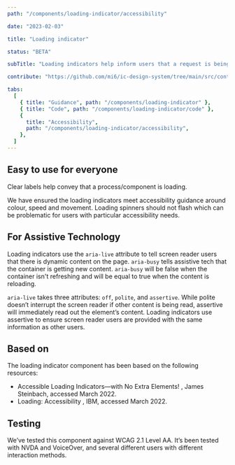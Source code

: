 ```yaml
---
path: "/components/loading-indicator/accessibility"

date: "2023-02-03"

title: "Loading indicator"

status: "BETA"

subTitle: "Loading indicators help inform users that a request is being processed. Circular and linear indicators provide flexibility in design."

contribute: "https://github.com/mi6/ic-design-system/tree/main/src/content/structured/components/loading-indicator"

tabs:
  [
    { title: "Guidance", path: "/components/loading-indicator" },
    { title: "Code", path: "/components/loading-indicator/code" },
    {
      title: "Accessibility",
      path: "/components/loading-indicator/accessibility",
    },
  ]
---
```


## Easy to use for everyone

Clear labels help convey that a process/component is loading.

We have ensured the loading indicators meet accessibility guidance around colour, speed and movement. Loading spinners should not flash which can be problematic for users with particular accessibility needs.

## For Assistive Technology

Loading indicators use the `aria-live` attribute to tell screen reader users that there is dynamic content on the page. `aria-busy` tells assistive tech that the container is getting new content. `aria-busy` will be false when the container isn't refreshing and will be equal to true when the content is reloading.

`aria-live` takes three attributes: `off`, `polite`, and `assertive`. While polite doesn’t interrupt the screen reader if other content is being read, assertive will immediately read out the element’s content. Loading indicators use assertive to ensure screen reader users are provided with the same information as other users.

## Based on

The loading indicator component has been based on the following resources:

<ul>
  <li>
    <ic-link
      target="_blank"
      href="https://dockyard.com/blog/2020/03/02/accessible-loading-indicatorswith-no-extra-elements"
      rel="noreferer noopener nofollow"
    >
      Accessible Loading Indicators—with No Extra Elements!
    </ic-link>
    , James Steinbach, accessed March 2022.
  </li>
  <li>
    <ic-link
      target="_blank"
      href="https://carbondesignsystem.com/components/loading/accessibility/"
      rel="noreferer noopener nofollow"
    >
      Loading: Accessibility
    </ic-link>
    , IBM, accessed March 2022.
  </li>
</ul>

## Testing

We’ve tested this component against WCAG 2.1 Level AA. It’s been tested with NVDA and VoiceOver, and several different users with different interaction methods.
